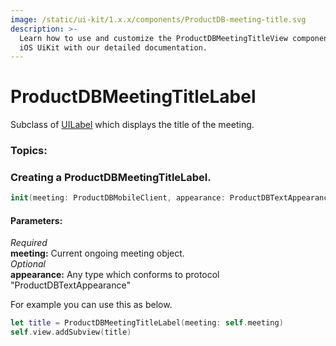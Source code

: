 ```yaml
---
image: /static/ui-kit/1.x.x/components/ProductDB-meeting-title.svg
description: >-
  Learn how to use and customize the ProductDBMeetingTitleView component in ProductDB's
  iOS UiKit with our detailed documentation.
---
```


# ProductDBMeetingTitleLabel
Subclass of [UILabel](https://developer.apple.com/documentation/uikit/uilabel) which displays the title of the meeting.

### Topics:
### Creating a ProductDBMeetingTitleLabel. 

```swift
init(meeting: ProductDBMobileClient, appearance: ProductDBTextAppearance = AppTheme.shared.meetingTitleAppearance)
```
#### Parameters:
*Required*   
**meeting:** Current ongoing meeting object.    
*Optional*   
**appearance:** Any type which conforms to protocol "ProductDBTextAppearance"

For example you can use this as below. 

```swift
let title = ProductDBMeetingTitleLabel(meeting: self.meeting)
self.view.addSubview(title)
```

<head>
  <title>iOS ProductDBMeetingTitleLabel</title>
</head>
